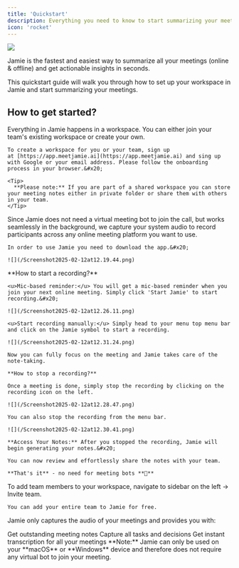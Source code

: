 ```yaml
---
title: 'Quickstart'
description: Everything you need to know to start summarizing your meetings with Jamie. This quickstart guide will walk you through how to set up your account and start summarize your meetings.
icon: 'rocket'
---
```


![](/Screenshot2025-02-12at11.19.56.png)

Jamie is the fastest and easiest way to summarize all your meetings (online & offline) and get actionable insights in seconds.

This quickstart guide will walk you through how to set up your workspace in Jamie and start summarizing your meetings.

## How to get started?

<AccordionGroup>
  <Accordion title="Create your workspace" defaultOpen={false} icon="plus">
    Everything in Jamie happens in a workspace. You can either join your team's existing workspace or create your own.&#x20;

    To create a workspace for you or your team, sign up at [https://app.meetjamie.ai](https://app.meetjamie.ai) and sing up with Google or your email address. Please follow the onboarding process in your browser.&#x20;

    <Tip>
      **Please note:** If you are part of a shared workspace you can store your meeting notes either in private folder or share them with others in your team.
    </Tip>
  </Accordion>

  <Accordion title="Download Recorder" defaultOpen={false} icon="download">
    Since Jamie does not need a virtual meeting bot to join the call, but works seamlessly in the background, we capture your system audio to record participants across any online meeting platform you want to use.&#x20;

    In order to use Jamie you need to download the app.&#x20;

    ![](/Screenshot2025-02-12at12.19.44.png)
  </Accordion>

  <Accordion title="Summarize your first meeting" defaultOpen={false} icon="play">
    **How to start a recording?**&#x20;

    <u>Mic-based reminder:</u> You will get a mic-based reminder when you join your next online meeting. Simply click 'Start Jamie' to start recording.&#x20;

    ![](/Screenshot2025-02-12at12.26.11.png)

    <u>Start recording manually:</u> Simply head to your menu top menu bar and click on the Jamie symbol to start a recording.

    ![](/Screenshot2025-02-12at12.31.24.png)

    Now you can fully focus on the meeting and Jamie takes care of the note-taking.

    **How to stop a recording?**

    Once a meeting is done, simply stop the recording by clicking on the recording icon on the left.

    ![](/Screenshot2025-02-12at12.28.47.png)

    You can also stop the recording from the menu bar.

    ![](/Screenshot2025-02-12at12.30.41.png)

    **Access Your Notes:** After you stopped the recording, Jamie will begin generating your notes.&#x20;

    You can now review and effortlessly share the notes with your team.

    **That's it** - no need for meeting bots **🎉**
  </Accordion>

  <Accordion title="Invite your team" defaultOpen={false} icon="user-plus">
    To add team members to your workspace, navigate to sidebar on the left → Invite team.&#x20;

    You can add your entire team to Jamie for free.
  </Accordion>
</AccordionGroup>

Jamie only captures the audio of your meetings and provides you with:

<CardGroup cols={3}>
  <Card title="Meeting Notes" icon="pen-to-square">
    Get outstanding meeting notes
  </Card>

  <Card title="Action Items" icon="check">
    Capture all tasks and decisions
  </Card>

  <Card title="Transcript" icon="Text">
    Get instant transcription for all your meetings
  </Card>
</CardGroup>

<Warning>
  **Note:** Jamie can only be used on your **macOS** or **Windows** device and therefore does not require any virtual bot to join your meeting.
</Warning>